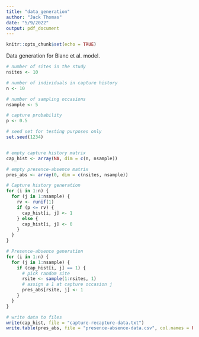 ```yaml
---
title: "data_generation"
author: "Jack Thomas"
date: "5/9/2022"
output: pdf_document
---
```


```r
knitr::opts_chunk$set(echo = TRUE)
```

Data generation for Blanc et al. model.

```r
# number of sites in the study
nsites <- 10

# number of individuals in capture history
n <- 10

# number of sampling occasions
nsample <- 5

# capture probability
p <- 0.5
```

```r

# seed set for testing purposes only
set.seed(1234)


# empty capture history matrix
cap_hist <- array(NA, dim = c(n, nsample))

# empty presence-absence matrix
pres_abs <- array(0, dim = c(nsites, nsample))

# Capture history generation
for (i in 1:n) {
  for (j in 1:nsample) {
    rv <- runif(1)
    if (p <= rv) {
      cap_hist[i, j] <- 1
    } else {
      cap_hist[i, j] <- 0
    }
  }
}

# Presence-absence generation
for (i in 1:n) {
  for (j in 1:nsample) {
    if (cap_hist[i, j] == 1) {
      # pick random site
      rsite <- sample(1:nsites, 1)
      # assign a 1 at capture occasion j
      pres_abs[rsite, j] <- 1
    }
  }
}
```

```r
# write data to files
write(cap_hist, file = "capture-recapture-data.txt")
write.table(pres_abs, file = "presence-absence-data.csv", col.names = FALSE, row.names = FALSE, sep = ",")
```

